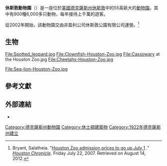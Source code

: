 {{noteTA
|T=zh-hans:休斯敦動物園;zh-hk:侯斯頓動物園;zh-tw:休士頓動物園;
|G1=USState
|1=zh-hans:休斯敦;zh-hk:侯斯頓;zh-tw:休士頓;
}}{{Infobox zoo
|zoo_name=休斯敦動物園
|logo=Houston Zoo logo.svg
|logo_width=100px
|date_opened=1922年9月
|location={{美國}}，[[德克薩斯州|德克薩斯州]]，[[休斯敦|休斯敦]]
|area=55英畝
|num_animals     = 6,000
|num_species     = 900
|annual_visitors = 1,600,000+
|coordinates={{Coord|29|42|58.074|N|95|23|26.05|W|type:landmark_scale:2500|display=inline,title}}
|members=[[動物園和水族館協會|AZA]]<ref name="aza_list"/>
|website={{URL|http://www.houstonzoo.org}}
}}

'''休斯敦動物園'''（{{lang-en|'''Houston Zoo'''}}）是一座位於[[美國|美國]][[德克薩斯州|德克薩斯州]][[休斯敦|休斯敦]]{{link-en|赫爾曼公園|Hermann Park|赫爾曼公園}}中的55英畝大的[[動物園|動物園]]。其中有900種6,000多只動物，每年接待上千萬的遊客。

從2002年開始，該動物園交由非盈利公司休斯敦公園有限公司運營。<ref>Bryant, Salatheia. "[http://www.chron.com/news/houston-texas/article/Houston-Zoo-admission-prices-to-go-up-July-1-1836285.php Houston Zoo admission prices to go up July 1] {{Wayback|url=http://www.chron.com/news/houston-texas/article/Houston-Zoo-admission-prices-to-go-up-July-1-1836285.php |date=20150925145942 }}." ''[[Houston_Chronicle|Houston Chronicle]]''. Friday July 22, 2007. Retrieved on August 14, 2012.</ref>

==生物==
<gallery>
File:Spotted_leopard.jpg
File:Clownfish-Houston-Zoo.jpg
File:Cassowary at the Houston Zoo.jpg
File:Cheetahs-Houston-Zoo.jpg

File:Sea-lion-Houston-Zoo.jpg
</gallery>

==參考文獻==

{{Reflist |refs=

<ref name="aza_list">
{{ZooOrg|aza|zoos|accessdate=September 13, 2011}}
</ref>

}}

==外部連結==
*{{Commons category-inline}}

[[Category:德克薩斯州動物園|Category:德克薩斯州動物園]]
[[Category:休士頓建築物|Category:休士頓建築物]]
[[Category:1922年德克薩斯州建立|Category:1922年德克薩斯州建立]]